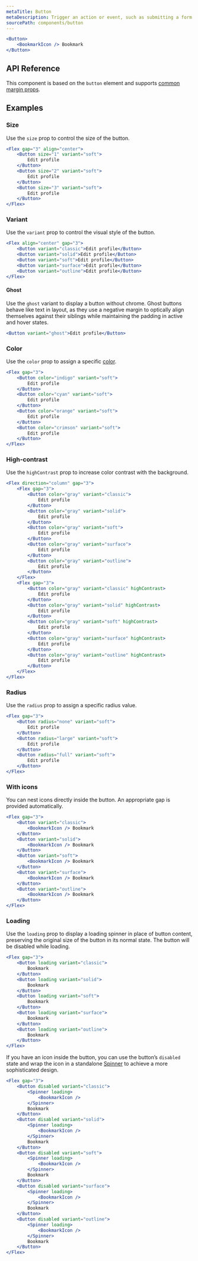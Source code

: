```yaml
---
metaTitle: Button
metaDescription: Trigger an action or event, such as submitting a form or displaying a dialog.
sourcePath: components/button
---
```


```jsx live=true
<Button>
	<BookmarkIcon /> Bookmark
</Button>
```

## API Reference

This component is based on the `button` element and supports [common margin props](/research/docs/overview/layout#margin-props).

<ThemesPropsTable defs="buttonPropDefs" />

## Examples

### Size

Use the `size` prop to control the size of the button.

```jsx live=true
<Flex gap="3" align="center">
	<Button size="1" variant="soft">
		Edit profile
	</Button>
	<Button size="2" variant="soft">
		Edit profile
	</Button>
	<Button size="3" variant="soft">
		Edit profile
	</Button>
</Flex>
```

### Variant

Use the `variant` prop to control the visual style of the button.

```jsx live=true scroll=true
<Flex align="center" gap="3">
	<Button variant="classic">Edit profile</Button>
	<Button variant="solid">Edit profile</Button>
	<Button variant="soft">Edit profile</Button>
	<Button variant="surface">Edit profile</Button>
	<Button variant="outline">Edit profile</Button>
</Flex>
```

#### Ghost

Use the `ghost` variant to display a button without chrome. Ghost buttons behave like text in layout, as they use a negative margin to optically align themselves against their siblings while maintaining the padding in active and hover states.

```jsx live=true
<Button variant="ghost">Edit profile</Button>
```

### Color

Use the `color` prop to assign a specific [color](/research/docs/theme/color).

```jsx live=true scroll=true
<Flex gap="3">
	<Button color="indigo" variant="soft">
		Edit profile
	</Button>
	<Button color="cyan" variant="soft">
		Edit profile
	</Button>
	<Button color="orange" variant="soft">
		Edit profile
	</Button>
	<Button color="crimson" variant="soft">
		Edit profile
	</Button>
</Flex>
```

### High-contrast

Use the `highContrast` prop to increase color contrast with the background.

```jsx live=true scroll=true
<Flex direction="column" gap="3">
	<Flex gap="3">
		<Button color="gray" variant="classic">
			Edit profile
		</Button>
		<Button color="gray" variant="solid">
			Edit profile
		</Button>
		<Button color="gray" variant="soft">
			Edit profile
		</Button>
		<Button color="gray" variant="surface">
			Edit profile
		</Button>
		<Button color="gray" variant="outline">
			Edit profile
		</Button>
	</Flex>
	<Flex gap="3">
		<Button color="gray" variant="classic" highContrast>
			Edit profile
		</Button>
		<Button color="gray" variant="solid" highContrast>
			Edit profile
		</Button>
		<Button color="gray" variant="soft" highContrast>
			Edit profile
		</Button>
		<Button color="gray" variant="surface" highContrast>
			Edit profile
		</Button>
		<Button color="gray" variant="outline" highContrast>
			Edit profile
		</Button>
	</Flex>
</Flex>
```

### Radius

Use the `radius` prop to assign a specific radius value.

```jsx live=true scroll=true
<Flex gap="3">
	<Button radius="none" variant="soft">
		Edit profile
	</Button>
	<Button radius="large" variant="soft">
		Edit profile
	</Button>
	<Button radius="full" variant="soft">
		Edit profile
	</Button>
</Flex>
```

### With icons

You can nest icons directly inside the button. An appropriate gap is provided automatically.

```jsx live=true scroll=true
<Flex gap="3">
	<Button variant="classic">
		<BookmarkIcon /> Bookmark
	</Button>
	<Button variant="solid">
		<BookmarkIcon /> Bookmark
	</Button>
	<Button variant="soft">
		<BookmarkIcon /> Bookmark
	</Button>
	<Button variant="surface">
		<BookmarkIcon /> Bookmark
	</Button>
	<Button variant="outline">
		<BookmarkIcon /> Bookmark
	</Button>
</Flex>
```

### Loading

Use the `loading` prop to display a loading spinner in place of button content, preserving the original size of the button in its normal state. The button will be disabled while loading.

```jsx live=true scroll=true
<Flex gap="3">
	<Button loading variant="classic">
		Bookmark
	</Button>
	<Button loading variant="solid">
		Bookmark
	</Button>
	<Button loading variant="soft">
		Bookmark
	</Button>
	<Button loading variant="surface">
		Bookmark
	</Button>
	<Button loading variant="outline">
		Bookmark
	</Button>
</Flex>
```

If you have an icon inside the button, you can use the button’s `disabled` state and wrap the icon in a standalone [Spinner](/research/docs/components/spinner) to achieve a more sophisticated design.

```jsx live=true scroll=true
<Flex gap="3">
	<Button disabled variant="classic">
		<Spinner loading>
			<BookmarkIcon />
		</Spinner>
		Bookmark
	</Button>
	<Button disabled variant="solid">
		<Spinner loading>
			<BookmarkIcon />
		</Spinner>
		Bookmark
	</Button>
	<Button disabled variant="soft">
		<Spinner loading>
			<BookmarkIcon />
		</Spinner>
		Bookmark
	</Button>
	<Button disabled variant="surface">
		<Spinner loading>
			<BookmarkIcon />
		</Spinner>
		Bookmark
	</Button>
	<Button disabled variant="outline">
		<Spinner loading>
			<BookmarkIcon />
		</Spinner>
		Bookmark
	</Button>
</Flex>
```
